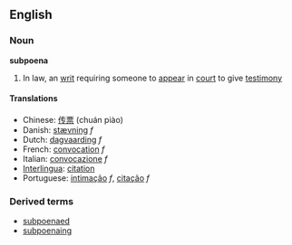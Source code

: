 ==English==
===Noun===
{{wikipedia}}
'''subpoena'''

# In law, an [[writ]] requiring someone to [[appear]] in [[court]] to give [[testimony]]
====Translations====
*Chinese: [[传票]] (chuán piào)
*Danish: [[stævning]] ''f''
*Dutch: [[dagvaarding]] ''f''
*French: [[convocation]] ''f''
*Italian: [[convocazione]] ''f''
*[[Interlingua]]: [[citation]]
*Portuguese: [[intimação]] ''f'', [[citação]] ''f''
===Derived terms===
*[[subpoenaed]]
*[[subpoenaing]]